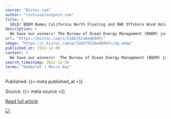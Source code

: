 ```yaml
---
source: "Biztoc.com"
author: "lostcoastoutpost.com"
title: >
  SOLD! BOEM Names California North Floating and RWE Offshore Wind Holdings as Provisional Winners of Two Offshore Wind Leases Off the Humboldt Coast
description: >
  We have our winners! The Bureau of Ocean Energy Management (BOEM) just announced the provisional winners of the first-ever offshore wind energy lease auction on the West Coast. California North Floating, LLC, a subsidiary of Copenhagen Infrastructure Partners…
url: "https://biztoc.com/x/51bb75516e4b94fc"
image: "https://c.biztoc.com/p/51bb75516e4b94fc/og.webp"
published_at: 2022-12-08
content: >
  We have our winners!  The Bureau of Ocean Energy Management (BOEM) just announced the provisional winners of the first-ever offshore wind energy lease auction on the West Coast.  California North Flo… [+1032 chars]
search_timestamp: 2022-12-28
terms: "Humboldt | Morro Bay"
---
```



Published: {{< meta published_at >}}


Source: {{< meta source >}}


[Read full article]({{< meta url >}})



![](`r rmarkdown::metadata$image[1]`)
